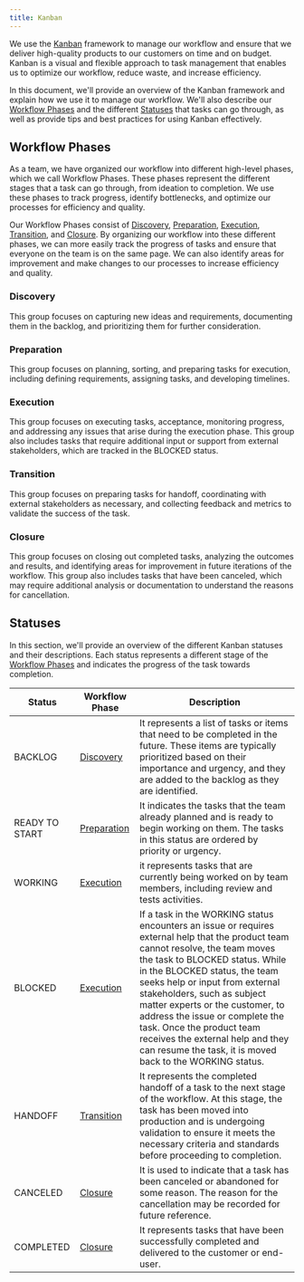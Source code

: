 ```yaml
---
title: Kanban
---
```


We use the [Kanban](https://arantespp.com/zettel/kanban) framework to manage our workflow and ensure that we deliver high-quality products to our customers on time and on budget. Kanban is a visual and flexible approach to task management that enables us to optimize our workflow, reduce waste, and increase efficiency.

In this document, we'll provide an overview of the Kanban framework and explain how we use it to manage our workflow. We'll also describe our [Workflow Phases](#workflow-phases) and the different [Statuses](#statuses) that tasks can go through, as well as provide tips and best practices for using Kanban effectively.

## Workflow Phases

As a team, we have organized our workflow into different high-level phases, which we call Workflow Phases. These phases represent the different stages that a task can go through, from ideation to completion. We use these phases to track progress, identify bottlenecks, and optimize our processes for efficiency and quality.

Our Workflow Phases consist of [Discovery](#discovery), [Preparation](#preparation), [Execution](#execution), [Transition](#transition), and [Closure](#closure). By organizing our workflow into these different phases, we can more easily track the progress of tasks and ensure that everyone on the team is on the same page. We can also identify areas for improvement and make changes to our processes to increase efficiency and quality.

### Discovery

This group focuses on capturing new ideas and requirements, documenting them in the backlog, and prioritizing them for further consideration.

### Preparation

This group focuses on planning, sorting, and preparing tasks for execution, including defining requirements, assigning tasks, and developing timelines.

### Execution

This group focuses on executing tasks, acceptance, monitoring progress, and addressing any issues that arise during the execution phase. This group also includes tasks that require additional input or support from external stakeholders, which are tracked in the BLOCKED status.

### Transition

This group focuses on preparing tasks for handoff, coordinating with external stakeholders as necessary, and collecting feedback and metrics to validate the success of the task.

### Closure

This group focuses on closing out completed tasks, analyzing the outcomes and results, and identifying areas for improvement in future iterations of the workflow. This group also includes tasks that have been canceled, which may require additional analysis or documentation to understand the reasons for cancellation.

## Statuses

In this section, we'll provide an overview of the different Kanban statuses and their descriptions. Each status represents a different stage of the [Workflow Phases](#workflow-phases) and indicates the progress of the task towards completion.

| Status         | Workflow Phase              | Description                                                                                                                                                                                                                                                                                                                                                                                                                                                            |
| -------------- | --------------------------- | ---------------------------------------------------------------------------------------------------------------------------------------------------------------------------------------------------------------------------------------------------------------------------------------------------------------------------------------------------------------------------------------------------------------------------------------------------------------------- |
| BACKLOG        | [Discovery](#discovery)     | It represents a list of tasks or items that need to be completed in the future. These items are typically prioritized based on their importance and urgency, and they are added to the backlog as they are identified.                                                                                                                                                                                                                                                 |
| READY TO START | [Preparation](#preparation) | It indicates the tasks that the team already planned and is ready to begin working on them. The tasks in this status are ordered by priority or urgency.                                                                                                                                                                                                                                                                                                               |
| WORKING        | [Execution](#execution)     | it represents tasks that are currently being worked on by team members, including review and tests activities.                                                                                                                                                                                                                                                                                                                                                         |
| BLOCKED        | [Execution](#execution)     | If a task in the WORKING status encounters an issue or requires external help that the product team cannot resolve, the team moves the task to BLOCKED status. While in the BLOCKED status, the team seeks help or input from external stakeholders, such as subject matter experts or the customer, to address the issue or complete the task. Once the product team receives the external help and they can resume the task, it is moved back to the WORKING status. |
| HANDOFF        | [Transition](#transition)   | It represents the completed handoff of a task to the next stage of the workflow. At this stage, the task has been moved into production and is undergoing validation to ensure it meets the necessary criteria and standards before proceeding to completion.                                                                                                                                                                                                          |
| CANCELED       | [Closure](#closure)         | It is used to indicate that a task has been canceled or abandoned for some reason. The reason for the cancellation may be recorded for future reference.                                                                                                                                                                                                                                                                                                               |
| COMPLETED      | [Closure](#closure)         | It represents tasks that have been successfully completed and delivered to the customer or end-user.                                                                                                                                                                                                                                                                                                                                                                   |
